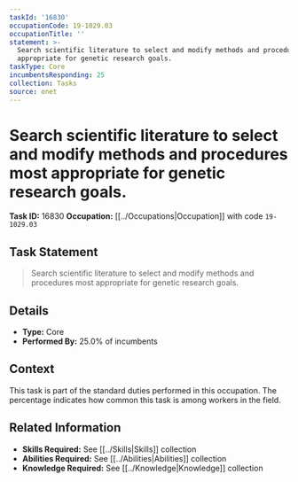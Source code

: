 ```yaml
---
taskId: '16830'
occupationCode: 19-1029.03
occupationTitle: ''
statement: >-
  Search scientific literature to select and modify methods and procedures most
  appropriate for genetic research goals.
taskType: Core
incumbentsResponding: 25
collection: Tasks
source: onet
---
```

# Search scientific literature to select and modify methods and procedures most appropriate for genetic research goals.

**Task ID:** 16830
**Occupation:** [[../Occupations|Occupation]] with code `19-1029.03`

## Task Statement

> Search scientific literature to select and modify methods and procedures most appropriate for genetic research goals.

## Details

- **Type:** Core
- **Performed By:** 25.0% of incumbents

## Context

This task is part of the standard duties performed in this occupation. The percentage indicates how common this task is among workers in the field.

## Related Information

- **Skills Required:** See [[../Skills|Skills]] collection
- **Abilities Required:** See [[../Abilities|Abilities]] collection
- **Knowledge Required:** See [[../Knowledge|Knowledge]] collection
